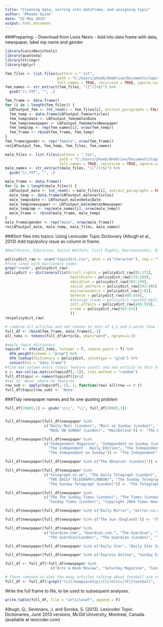 ---
title: "Cleaning data, sorting into dataframe, and assigning topic"
author: 'Phoebe Guinn'
date: "22 May 2019"
output: html_document
---

###Preparing:
- Download from Lexis Nexis 
- Add into data frame with data, newspaper, label mp name and gender

```{r, eval = FALSE}
library(LexisNexisTools)
library(quanteda)
library(stringr)
library(dplyr)

fem_files <- list.files(pattern = ".txt", 
                        path = "C:/Users/phoeb/OneDrive/Documents/Capstone/Female Cabinet Articles", 
                        full.names = TRUE, recursive = TRUE, ignore.case = TRUE)
fem_names <- str_extract(fem_files, "([^/]+$)") %>%
  gsub("\\.TXT", "", .)

fem_frame <- data.frame()
for (i in 1:length(fem_files)) {
  LNToutput_fem <- lnt_read(x = fem_files[i], extract_paragraphs = FALSE)
  fem_temp <- data.frame(LNToutput_fem@articles)
  fem_temp$date <- LNToutput_fem@meta$Date
  fem_temp$newspaper <- LNToutput_fem@meta$Newspaper
  fem_temp$mp <- rep(fem_names[i], nrow(fem_temp))
  fem_frame <- rbind(fem_frame, fem_temp)
}
fem_frame$gender <- rep("female", nrow(fem_frame))
rm(LNToutput_fem, fem_temp, fem_files, fem_names)

male_files <- list.files(pattern = ".txt", 
                         path = "C:/Users/phoeb/OneDrive/Documents/Capstone/Male Cabinet Articles",
                         full.names = TRUE, recursive = TRUE, ignore.case = TRUE)
male_names <- str_extract(male_files, "([^/]+$)") %>%
  gsub("\\.TXT", "", .)

male_frame <- data.frame()
for (i in 1:length(male_files)) {
  LNToutput_male <- lnt_read(x = male_files[i], extract_paragraphs = FALSE)
  male_temp <- data.frame(LNToutput_male@articles)
  male_temp$date <- LNToutput_male@meta$Date
  male_temp$newspaper <- LNToutput_male@meta$Newspaper
  male_temp$mp <- rep(male_names[i], nrow(male_temp))
  male_frame <- rbind(male_frame, male_temp)
}
male_frame$gender <- rep("male", nrow(male_frame))
rm(LNToutput_male, male_temp, male_files, male_names)

```

###Sort files into topics: 
Using Lexicoder Topic Dictionary (Albugh et al., 2013)
Add  topi/policy issue as column in frame.

```{r, eval = FALSE}
#Healthcare, Education, Social Welfare, Civil Rights, Macroeconomic, Defence, Foreign Trade, International_affairs

policydict_raw <- scan("topicdict.csv", what = c("character"), sep = "\n", strip.white = F) 
#find lines with dictionary codes
grep("cnode", policydict_raw)
policydict <- dictionary(list(civil_rights = policydict_raw[85:171],
                              healthcare = policydict_raw[174:299],
                              education = policydict_raw[302:339], 
                              social_welfare = policydict_raw[342:405],
                              macroeconomics = policydict_raw[2:82],
                              defence = policydict_raw[408:459], 
                              #foreign_trade = policydict_raw[452:482],
                              intl_affairs = policydict_raw[495:559],
                              crime = policydict_raw[562:632]
                              ))
rm(policydict_raw)

# combine all articles and set tokens to sets of 1,2 and 3 words (how long entries in dictionary are)
full_df <- rbind(fem_frame, male_frame)[,-1]
all_toks <- tokens(full_df$Article, what="word", ngrams=1:3)

#apply topic dictionary
topicdf <- dfm(all_toks, tolower = T, remove_punct = T) %>%
  dfm_weight(scheme = "prop") %>%
  dfm_lookup(dictionary = policydict, valuetype = "glob") %>%
  convert(to = "data.frame")
#find max column entry (topic feature count) and set article to this topic 
z <- max.col(as.matrix(topicdf[,-1]), ties.method = "random")
full_df$topic <- names(topicdf)[z+1]
#set to 'None' where no features
row_sub <- apply(topicdf[,-1], 1, function(row) all(row == 0 ))
full_df$topic[row_sub] <- 'None'
```

###Tidy newspaper names and fix one quoting problem

```{r, eval = FALSE}

full_df[20685,1] <- gsub('\\\\', "\\", full_df[20685,1])


full_df$newspaper[full_df$newspaper %in% 
                  c("Daily Mail (London)", "Mail on Sunday (London)", "MAIL ON SUNDAY", "DAILY MAIL (London)",
                    "MAIL ON SUNDAY (London)", "MailOnline")] <- "The Daily Mail"

full_df$newspaper[full_df$newspaper %in% 
                  c("Independent Magazine", "Independent on Sunday (London)", "Independent.co.uk",
                    "The Independent - Daily Edition", "The Independent (London)", "The Independent (United Kingdom)",
                    "The Independent on Sunday")] <- "The Independent"

full_df$newspaper[full_df$newspaper %in% c("The Observer (London)")] <- "The Observer"

full_df$newspaper[full_df$newspaper %in% 
                  c("telegraph.co.uk", "The Daily Telegraph (London)", "The Daily Telegraph (LONDON)",
                    "THE DAILY TELEGRAPH(LONDON)", "The Sunday Telegraph (LONDON)",
                    "The Sunday Telegraph (London)")] <- "The Telegraph"

full_df$newspaper[full_df$newspaper %in% 
                  c("The The Sunday Times (London)", "The Times (London)", "The Sunday Times (London)",
                    "Sunday Times (London)", "Copyright 2004 Times Newspapers Limited")] <- "The Times"

full_df$newspaper[full_df$newspaper %in% c("Daily Mirror", "mirror.co.uk", "Sunday Mirror", "The Mirror")] <- "The Daily Mirror"

full_df$newspaper[full_df$newspaper %in% c("The Sun (England)")] <- "The Sun"

full_df$newspaper[full_df$newspaper %in% 
                  c("Guardian.com", "Guardian.com.", "The Guardian", "The Guardian - Final Edition",
                    "The Guardian(London)", "The Guardian (London)", "The Guardian (London) - Final Edition")] <- "The Guardian"

full_df$newspaper[full_df$newspaper %in% c("Daily Star", "Daily Star Sunday")] <- "The Daily Star"

full_df$newspaper[full_df$newspaper %in% c("Express Online", "Sunday Express", "The Express")] <- "The Express"

full_df <- full_df[!full_df$newspaper %in% 
                     c("Arts & Book Review", "Saturday Magazine", "Sunday Business", "The New Review", "The Observer", "The Daily Star"),]

# These removed so that the many articles talking about football are removed and don't alter results
full_df <- full_df[!grepl("(c|C)hampionship|(C|c)eltic|(F|f)ootball", full_df$Article),]

```

Write the full frame to file, to be used to subsequent analyses. 

```{r, eval = FALSE}

write.table(full_df, file = "articlesdf", append = F)

```


Albugh, Q., Sevenans, J. and Soroka, S. (2013). Lexicoder Topic Dictionaries, June 2013 versions, McGill University, Montreal, Canada. (available at lexicoder.com)



